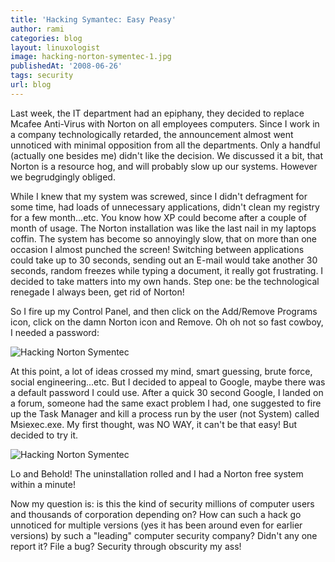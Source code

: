 ```yaml
---
title: 'Hacking Symantec: Easy Peasy'
author: rami
categories: blog
layout: linuxologist
image: hacking-norton-symentec-1.jpg
publishedAt: '2008-06-26'
tags: security
url: blog
---
```


Last week, the IT department had an epiphany, they decided to replace Mcafee Anti-Virus with Norton on all employees computers. Since I work in a company technologically retarded, the announcement almost went unnoticed with minimal opposition from all the departments. Only a handful (actually one besides me) didn't like the decision. We discussed it a bit, that Norton is a resource hog, and will probably slow up our systems. However we begrudgingly obliged.

While I knew that my system was screwed, since I didn't defragment for some time, had loads of unnecessary applications, didn't clean my registry for a few month...etc. You know how XP could become after a couple of month of usage. The Norton installation was like the last nail in my laptops coffin. The system has become so annoyingly slow, that on more than one occasion I almost punched the screen! Switching between applications could take up to 30 seconds, sending out an E-mail would take another 30 seconds, random freezes while typing a document, it really got frustrating. I decided to take matters into my own hands. Step one: be the technological renegade I always been, get rid of Norton!

So I fire up my Control Panel, and then click on the Add/Remove Programs icon, click on the damn Norton icon and Remove. Oh oh not so fast cowboy, I needed a password:

![Hacking Norton Symentec](/assets/images/content/blog/hacking-norton-symentec-1.jpg)

At this point, a lot of ideas crossed my mind, smart guessing, brute force, social engineering...etc. But I decided to appeal to Google, maybe there was a default password I could use. After a quick 30 second Google, I landed on a forum, someone had the same exact problem I had, one suggested to fire up the Task Manager and kill a process run by the user (not System) called Msiexec.exe. My first thought, was NO WAY, it can't be that easy! But decided to try it.

![Hacking Norton Symentec](/assets/images/content/blog/hacking-norton-symentec-2.jpg)

Lo and Behold! The uninstallation rolled and I had a Norton free system within a minute!

Now my question is: is this the kind of security millions of computer users and thousands of corporation depending on? How can such a hack go unnoticed for multiple versions (yes it has been around even for earlier versions) by such a "leading" computer security company? Didn't any one report it? File a bug? Security through obscurity my ass!
